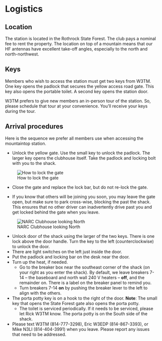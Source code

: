 # Logistics

## Location

The station is located in the Rothrock State Forest.
The club pays a nominal fee to rent the property.
The location on top of a mountain means that our HF antennas have excellent take-off angles, especially to the north and north-northwest.

## Keys

Members who wish to access the station must get two keys from W3TM.
One key opens the padlock that secures the yellow access road gate.
This key also opens the portable toilet.
A second key opens the station door.

W3TM prefers to give new members an in-person tour of the station.
So, please schedule that tour at your convenience.
You'll receive your keys during the tour.

## Arrival procedures

Here is the sequence we prefer all members use when accessing the mountaintop station.

- Unlock the yellow gate. Use the small key to unlock the padlock. The larger key opens the clubhouse itself. Take the padlock and locking bolt with you to the shack.

![How to lock the gate](include/img/gate-lock.png)

- Close the gate and replace the lock bar, but do not re-lock the gate.

- If you know that others will be joining you soon, you may leave the gate open, but make sure to park cross-wise, blocking the past the shack. This ensures that no other driver can inadvertently drive past you and get locked behind the gate when you leave.
  
![NARC Clubhouse looking North](include/img/clubhouse-looking-north.jpg)
  
- Unlock door of the shack using the larger of the two keys. 
There is one lock above the door handle. 
Turn the key to the left (counterclockwise) to unlock the door.
- There are light switches on the left just inside the door.
- Put the padlock and locking bar on the desk near the door.
- Turn up the heat, if needed. 
  - Go to the breaker box near the southeast corner of the shack (on your right as you enter the shack). 
By default, we leave breakers 7-14 -- the baseboard and north wall 240 V heaters -- **off**, and the remainder on. There is a label on the breaker panel to remind you.
  - Turn breakers 7-14 **on** by pushing the breaker lever to the left to align with the others.
- The porta potty key is on a hook to the right of the door. 
    **Note**: The small key that opens the State Forest gate also opens the porta potty.
    - The toilet is serviced periodically. If it needs to be serviced, please let Rick W3TM know. 
The porta potty is on the South side of the shack.
- Please text W3TM (814-777-3298), Eric W3EDP (814-867-3393), or Mike N3LI (814-404-3991) when you leave. 
Please report any issues that need to be addressed.
